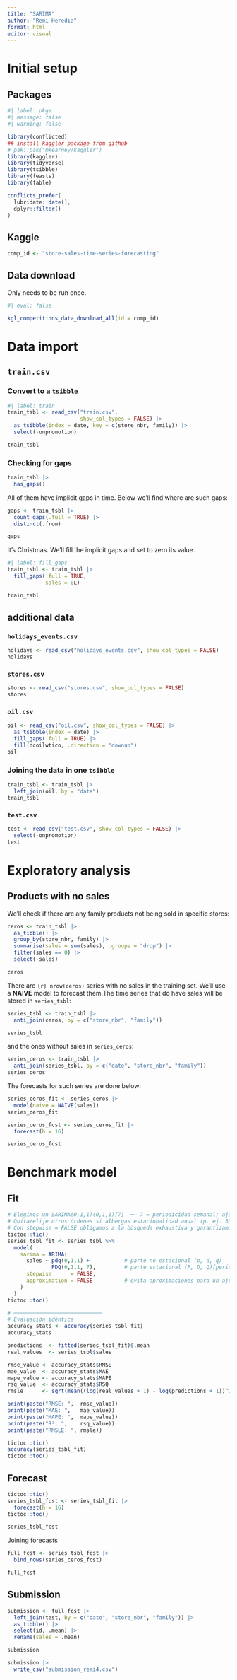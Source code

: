 ```yaml
---
title: "SARIMA"
author: "Remi Heredia"
format: html
editor: visual
---
```


# Initial setup

## Packages

```r
#| label: pkgs
#| message: false
#| warning: false

library(conflicted)
## install kaggler package from github
# pak::pak("mkearney/kaggler")
library(kaggler)
library(tidyverse)
library(tsibble)
library(feasts)
library(fable)

conflicts_prefer(
  lubridate::date(),
  dplyr::filter()
)
```
## Kaggle

```r
comp_id <- "store-sales-time-series-forecasting"
```

## Data download

::: {.callout-tip}

Only needs to be run once.

```r
#| eval: false

kgl_competitions_data_download_all(id = comp_id)
```

:::

# Data import

## `train.csv`

### Convert to a `tsibble`

```r
#| label: train
train_tsbl <- read_csv("train.csv", 
                       show_col_types = FALSE) |> 
  as_tsibble(index = date, key = c(store_nbr, family)) |> 
  select(-onpromotion)

train_tsbl
```

### Checking for gaps

```r
train_tsbl |> 
  has_gaps()
```
All of them have implicit gaps in time. Below we'll find where are such gaps:

```r
gaps <- train_tsbl |> 
  count_gaps(.full = TRUE) |> 
  distinct(.from)

gaps
```

It's Christmas. We'll fill the implicit gaps and set to zero its value.

```r
#| label: fill_gaps
train_tsbl <- train_tsbl |> 
  fill_gaps(.full = TRUE, 
            sales = 0L)

train_tsbl
```
## additional data

### `holidays_events.csv`

```r
holidays <- read_csv("holidays_events.csv", show_col_types = FALSE)
holidays
```

### `stores.csv`

```r
stores <- read_csv("stores.csv", show_col_types = FALSE)
stores
```

### `oil.csv`

```r
oil <- read_csv("oil.csv", show_col_types = FALSE) |> 
  as_tsibble(index = date) |> 
  fill_gaps(.full = TRUE) |> 
  fill(dcoilwtico, .direction = "downup")
oil 
```

### Joining the data in one `tsibble`

```r
train_tsbl <- train_tsbl |> 
  left_join(oil, by = "date")
train_tsbl
```

### `test.csv`

```r
test <- read_csv("test.csv", show_col_types = FALSE) |> 
  select(-onpromotion)
test
```


# Exploratory analysis

## Products with no sales

We'll check if there are any family products not being sold in specific stores:

```r
ceros <- train_tsbl |> 
  as_tibble() |> 
  group_by(store_nbr, family) |> 
  summarise(sales = sum(sales), .groups = "drop") |> 
  filter(sales == 0) |> 
  select(-sales)

ceros
```
There are `{r} nrow(ceros)` series with no sales in the training set. We'll use a **NAIVE** model to forecast them.The time series that do have sales will be stored in `series_tsbl`:

```r
series_tsbl <- train_tsbl |> 
  anti_join(ceros, by = c("store_nbr", "family"))

series_tsbl
```

and the ones without sales in `series_ceros`:

```r
series_ceros <- train_tsbl |> 
  anti_join(series_tsbl, by = c("date", "store_nbr", "family"))
series_ceros
```

The forecasts for such series are done below:

```r
series_ceros_fit <- series_ceros |> 
  model(naive = NAIVE(sales))
series_ceros_fit

series_ceros_fcst <- series_ceros_fit |> 
  forecast(h = 16)

series_ceros_fcst
```

# Benchmark model

## Fit

```r
# Elegimos un SARIMA(0,1,1)(0,1,1)[7]  ─– 7 = periodicidad semanal; ajusta si tu serie usa otra
# Quita/elije otros órdenes si albergas estacionalidad anual (p. ej. 365) u otra frecuencia.
# Con stepwise = FALSE obligamos a la búsqueda exhaustiva y garantizamos la parte estacional.
tictoc::tic()
series_tsbl_fit <- series_tsbl %>% 
  model(
    sarima = ARIMA(
      sales ~ pdq(0,1,1) +           # parte no estacional (p, d, q)
              PDQ(0,1,1, 7),         # parte estacional (P, D, Q)[periodo]
      stepwise      = FALSE,
      approximation = FALSE          # evita aproximaciones para un ajuste exacto
    )
  )
tictoc::toc()

# ────────────────────────────
# Evaluación idéntica
accuracy_stats <- accuracy(series_tsbl_fit)
accuracy_stats

predictions  <- fitted(series_tsbl_fit)$.mean
real_values  <- series_tsbl$sales

rmse_value <- accuracy_stats$RMSE
mae_value  <- accuracy_stats$MAE
mape_value <- accuracy_stats$MAPE
rsq_value  <- accuracy_stats$RSQ
rmsle      <- sqrt(mean((log(real_values + 1) - log(predictions + 1))^2))

print(paste("RMSE: ",  rmse_value))
print(paste("MAE: ",   mae_value))
print(paste("MAPE: ",  mape_value))
print(paste("R²: ",    rsq_value))
print(paste("RMSLE: ", rmsle))


```

```r
tictoc::tic()
accuracy(series_tsbl_fit)
tictoc::toc()
```


## Forecast

```r
tictoc::tic()
series_tsbl_fcst <- series_tsbl_fit |> 
  forecast(h = 16)
tictoc::toc()

series_tsbl_fcst
```

Joining forecasts

```r
full_fcst <- series_tsbl_fcst |> 
  bind_rows(series_ceros_fcst)

full_fcst
```


## Submission

```r
submission <- full_fcst |> 
  left_join(test, by = c("date", "store_nbr", "family")) |> 
  as_tibble() |>
  select(id, .mean) |>
  rename(sales = .mean)

submission
```


```r
submission |> 
  write_csv("submission_remi4.csv")
```


